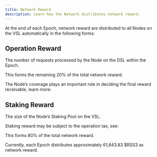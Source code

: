 ```yaml
---
title: Network Reward
description: Learn how the Network distributes network reward.
---
```


At the end of each Epoch, network reward are distributed to all Nodes on the VSL automatically in the following forms:

## Operation Reward

The number of requests processed by the Node on the DSL within the Epoch.

This forms the remaining 20% of the total network reward.

The Node’s coverage plays an important role in deciding the final reward receivable, learn more:

<Card title="Coverage" href="/guide/core/vsl/coverage" />

## Staking Reward

The size of the Node’s Staking Pool on the VSL.

Staking reward may be subject to the operation tax, see:

<Card title="Operation Tax" href="/guide/core/vsl/fee-and-calculation/operation-tax" />

This forms 80% of the total network reward.

<Callout>
  Currently, each Epoch distributes approximately 61,643.83 $RSS3 as network reward.
</Callout>
